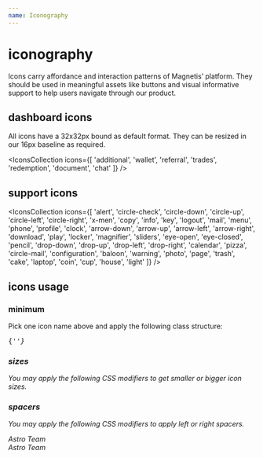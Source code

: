 ```yaml
---
name: Iconography
---
```



# iconography

Icons carry affordance and interaction patterns of Magnetis’ platform. They should be used in meaningful assets like buttons and visual informative support to help users navigate through our product.

## dashboard icons

All icons have a 32x32px bound as default format. They can be resized in our 16px baseline as required.

<IconsCollection
  icons={[
    'additional',
    'wallet',
    'referral',
    'trades',
    'redemption',
    'document',
    'chat'
  ]}
/>

## support icons

<IconsCollection
  icons={[
    'alert',
    'circle-check',
    'circle-down',
    'circle-up',
    'circle-left',
    'circle-right',
    'x-men',
    'copy',
    'info',
    'key',
    'logout',
    'mail',
    'menu',
    'phone',
    'profile',
    'clock',
    'arrow-down',
    'arrow-up',
    'arrow-left',
    'arrow-right',
    'download',
    'play',
    'locker',
    'magnifier',
    'sliders',
    'eye-open',
    'eye-closed',
    'pencil',
    'drop-down',
    'drop-up',
    'drop-left',
    'drop-right',
    'calendar',
    'pizza',
    'circle-mail',
    'configuration',
    'baloon',
    'warning',
    'photo',
    'page',
    'trash',
    'cake',
    'laptop',
    'coin',
    'cup',
    'house',
    'light'
  ]}
/>

## icons usage

### minimum

Pick one icon name above and apply the following class structure:

<div className='code-snippet'>
  <pre>{'<i class="a-icon a-icon__icon-name" />'}</pre>
</div>

### sizes

You may apply the following CSS modifiers to get smaller or bigger icon sizes.

<Playground>
  <i className='a-icon a-icon__cake a-icon--size-small' />
  <i className='a-icon a-icon__cake' />
  <i className='a-icon a-icon__cake a-icon--size-big' />
</Playground>

### spacers

You may apply the following CSS modifiers to apply left or right spacers.

<Playground>
  <div>
    <i className='a-icon a-icon__profile a-icon--space-right' />
    <span>Astro Team</span>
  </div>
  <div>
    <span>Astro Team</span>
    <i className='a-icon a-icon__profile a-icon--space-left' />
  </div>
</Playground>
